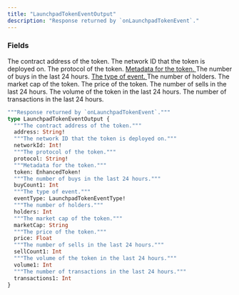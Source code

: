 ```yaml
---
title: "LaunchpadTokenEventOutput"
description: "Response returned by `onLaunchpadTokenEvent`."
---
```


### Fields

<ResponseField name="address" type="String!" required>
  The contract address of the token.
</ResponseField>

<ResponseField name="networkId" type="Int!" required>
  The network ID that the token is deployed on.
</ResponseField>

<ResponseField name="protocol" type="String!" required>
  The protocol of the token.
</ResponseField>

<a href="/api-reference/types/enhancedtoken">
  <ResponseField name="token" type="EnhancedToken!" required>
    Metadata for the token.
  </ResponseField>
</a>

<ResponseField name="buyCount1" type="Int">
  The number of buys in the last 24 hours.
</ResponseField>

<a href="/api-reference/types/launchpadtokeneventtype">
  <ResponseField name="eventType" type="LaunchpadTokenEventType!" required>
    The type of event.
  </ResponseField>
</a>

<ResponseField name="holders" type="Int">
  The number of holders.
</ResponseField>

<ResponseField name="marketCap" type="String">
  The market cap of the token.
</ResponseField>

<ResponseField name="price" type="Float">
  The price of the token.
</ResponseField>

<ResponseField name="sellCount1" type="Int">
  The number of sells in the last 24 hours.
</ResponseField>

<ResponseField name="volume1" type="Int">
  The volume of the token in the last 24 hours.
</ResponseField>

<ResponseField name="transactions1" type="Int">
  The number of transactions in the last 24 hours.
</ResponseField>


```graphql LaunchpadTokenEventOutput
"""Response returned by `onLaunchpadTokenEvent`."""
type LaunchpadTokenEventOutput {
  """The contract address of the token."""
  address: String!
  """The network ID that the token is deployed on."""
  networkId: Int!
  """The protocol of the token."""
  protocol: String!
  """Metadata for the token."""
  token: EnhancedToken!
  """The number of buys in the last 24 hours."""
  buyCount1: Int
  """The type of event."""
  eventType: LaunchpadTokenEventType!
  """The number of holders."""
  holders: Int
  """The market cap of the token."""
  marketCap: String
  """The price of the token."""
  price: Float
  """The number of sells in the last 24 hours."""
  sellCount1: Int
  """The volume of the token in the last 24 hours."""
  volume1: Int
  """The number of transactions in the last 24 hours."""
  transactions1: Int
}
```
